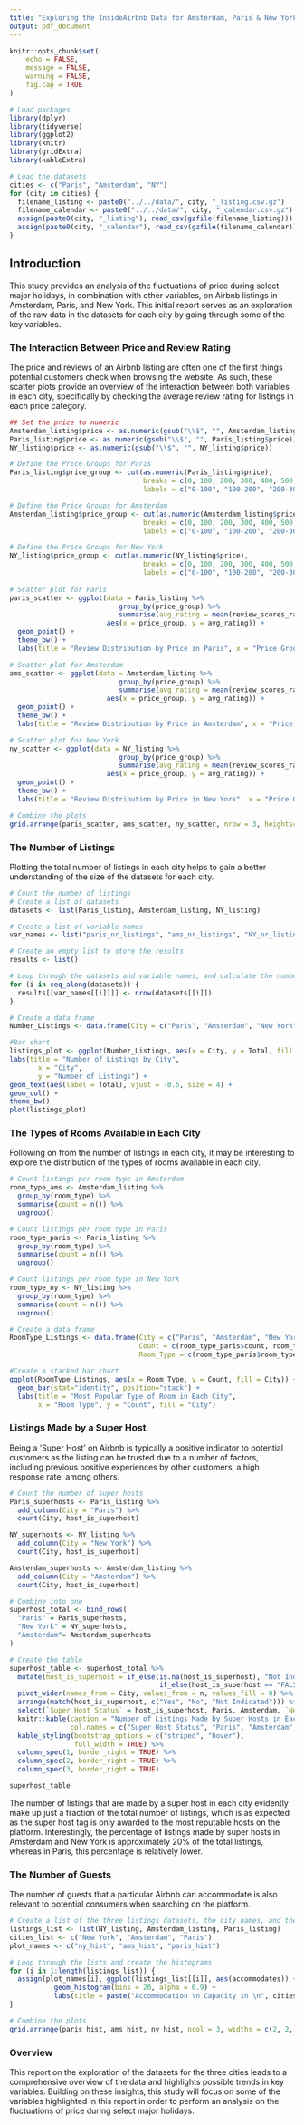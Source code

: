 ```yaml
---
title: "Exploring the InsideAirbnb Data for Amsterdam, Paris & New York"
output: pdf_document
---
```


```r
knitr::opts_chunk$set(
	echo = FALSE,
	message = FALSE,
	warning = FALSE,
	fig.cap = TRUE
)
```

```r
# Load packages 
library(dplyr)
library(tidyverse)
library(ggplot2)
library(knitr)
library(gridExtra)
library(kableExtra)
```

```r
# Load the datasets
cities <- c("Paris", "Amsterdam", "NY")
for (city in cities) {
  filename_listing <- paste0("../../data/", city, "_listing.csv.gz")
  filename_calendar <- paste0("../../data/", city, "_calendar.csv.gz")
  assign(paste0(city, "_listing"), read_csv(gzfile(filename_listing)))
  assign(paste0(city, "_calendar"), read_csv(gzfile(filename_calendar)))
}
```

## Introduction

This study provides an analysis of the fluctuations of price during select major holidays, in combination with other variables, on Airbnb listings in Amsterdam, Paris, and New York. This initial report serves as an exploration of the raw data in the datasets for each city by going through some of the key variables.

### The Interaction Between Price and Review Rating

The price and reviews of an Airbnb listing are often one of the first things potential customers check when browsing the website. As such, these scatter plots provide an overview of the interaction between both variables in each city, specifically by checking the average review rating for listings in each price category.

```r

## Set the price to numeric
Amsterdam_listing$price <- as.numeric(gsub("\\$", "", Amsterdam_listing$price))
Paris_listing$price <- as.numeric(gsub("\\$", "", Paris_listing$price))
NY_listing$price <- as.numeric(gsub("\\$", "", NY_listing$price))

# Define the Price Groups for Paris
Paris_listing$price_group <- cut(as.numeric(Paris_listing$price), 
                                 breaks = c(0, 100, 200, 300, 400, 500, 600, 700, 800, 900, Inf), 
                                 labels = c("0-100", "100-200", "200-300", "300-400", "400-500", "500-600", "600-700", "700-800", "800-900", "900+")) 

# Define the Price Groups for Amsterdam
Amsterdam_listing$price_group <- cut(as.numeric(Amsterdam_listing$price), 
                                 breaks = c(0, 100, 200, 300, 400, 500, 600, 700, 800, 900, Inf), 
                                 labels = c("0-100", "100-200", "200-300", "300-400", "400-500", "500-600", "600-700", "700-800", "800-900", "900+"))

# Define the Price Groups for New York 
NY_listing$price_group <- cut(as.numeric(NY_listing$price), 
                                 breaks = c(0, 100, 200, 300, 400, 500, 600, 700, 800, 900, Inf), 
                                 labels = c("0-100", "100-200", "200-300", "300-400", "400-500", "500-600", "600-700", "700-800", "800-900", "900+"))
 
# Scatter plot for Paris 
paris_scatter <- ggplot(data = Paris_listing %>% 
                           group_by(price_group) %>% 
                           summarise(avg_rating = mean(review_scores_rating, na.rm = TRUE)), 
                        aes(x = price_group, y = avg_rating)) +
  geom_point() +
  theme_bw() +
  labs(title = "Review Distribution by Price in Paris", x = "Price Group", y = "Average Rating")

# Scatter plot for Amsterdam 
ams_scatter <- ggplot(data = Amsterdam_listing %>% 
                           group_by(price_group) %>% 
                           summarise(avg_rating = mean(review_scores_rating, na.rm = TRUE)), 
                        aes(x = price_group, y = avg_rating)) +
  geom_point() +
  theme_bw() +
  labs(title = "Review Distribution by Price in Amsterdam", x = "Price Group", y = "Average Rating")

# Scatter plot for New York  
ny_scatter <- ggplot(data = NY_listing %>% 
                           group_by(price_group) %>% 
                           summarise(avg_rating = mean(review_scores_rating, na.rm = TRUE)), 
                        aes(x = price_group, y = avg_rating)) +
  geom_point() +
  theme_bw() +
  labs(title = "Review Distribution by Price in New York", x = "Price Group", y = "Average Rating")

# Combine the plots 
grid.arrange(paris_scatter, ams_scatter, ny_scatter, nrow = 3, heights= c(6, 6, 6))
```

\newpage 

### The Number of Listings

Plotting the total number of listings in each city helps to gain a better understanding of the size of the datasets for each city.

```r
# Count the number of listings
# Create a list of datasets
datasets <- list(Paris_listing, Amsterdam_listing, NY_listing)

# Create a list of variable names
var_names <- list("paris_nr_listings", "ams_nr_listings", "NY_nr_listings")

# Create an empty list to store the results
results <- list()

# Loop through the datasets and variable names, and calculate the number of rows in each dataset
for (i in seq_along(datasets)) {
  results[[var_names[[i]]]] <- nrow(datasets[[i]])
}

# Create a data frame
Number_Listings <- data.frame(City = c("Paris", "Amsterdam", "New York"), Total = c(results$paris_nr_listings, results$ams_nr_listings, results$NY_nr_listings))

#Bar chart 
listings_plot <- ggplot(Number_Listings, aes(x = City, y = Total, fill = Total)) + 
labs(title = "Number of Listings by City",
       x = "City",
       y = "Number of Listings") +
geom_text(aes(label = Total), vjust = -0.5, size = 4) +
geom_col() +
theme_bw()
plot(listings_plot)
```

\newpage 

### The Types of Rooms Available in Each City

Following on from the number of listings in each city, it may be interesting to explore the distribution of the types of rooms available in each city.

```r
# Count listings per room type in Amsterdam
room_type_ams <- Amsterdam_listing %>% 
  group_by(room_type) %>% 
  summarise(count = n()) %>% 
  ungroup()

# Count listings per room type in Paris
room_type_paris <- Paris_listing %>% 
  group_by(room_type) %>% 
  summarise(count = n()) %>% 
  ungroup()

# Count listings per room type in New York
room_type_ny <- NY_listing %>% 
  group_by(room_type) %>% 
  summarise(count = n()) %>% 
  ungroup()

# Create a data frame
RoomType_Listings <- data.frame(City = c("Paris", "Amsterdam", "New York"),
                                Count = c(room_type_paris$count, room_type_ams$count, room_type_ny$count),
                                Room_Type = c(room_type_paris$room_type, room_type_ams$room_type, room_type_ny$room_type))

#Create a stacked bar chart 
ggplot(RoomType_Listings, aes(x = Room_Type, y = Count, fill = City)) +
  geom_bar(stat="identity", position="stack") +
  labs(title = "Most Popular Type of Room in Each City",
       x = "Room Type", y = "Count", fill = "City") 
```

\newpage 

### Listings Made by a Super Host
Being a 'Super Host' on Airbnb is typically a positive indicator to potential customers as the listing can be trusted due to a number of factors, including previous positive experiences by other customers, a high response rate, among others.

```r
# Count the number of super hosts
Paris_superhosts <- Paris_listing %>%
  add_column(City = "Paris") %>%
  count(City, host_is_superhost)

NY_superhosts <- NY_listing %>%
  add_column(City = "New York") %>%
  count(City, host_is_superhost)

Amsterdam_superhosts <- Amsterdam_listing %>%
  add_column(City = "Amsterdam") %>%
  count(City, host_is_superhost)

# Combine into one
superhost_total <- bind_rows(
  "Paris" = Paris_superhosts,
  "New York" = NY_superhosts,
  "Amsterdam"= Amsterdam_superhosts
)

# Create the table
superhost_table <- superhost_total %>%
  mutate(host_is_superhost = if_else(is.na(host_is_superhost), "Not Indicated", 
                                     if_else(host_is_superhost == "FALSE", "No", "Yes"))) %>% 
  pivot_wider(names_from = City, values_from = n, values_fill = 0) %>%
  arrange(match(host_is_superhost, c("Yes", "No", "Not Indicated"))) %>%
  select(`Super Host Status` = host_is_superhost, Paris, Amsterdam, `New York`) %>%
  knitr::kable(caption = "Number of Listings Made by Super Hosts in Each City", 
               col.names = c("Super Host Status", "Paris", "Amsterdam", "New York")) %>%
  kable_styling(bootstrap_options = c("striped", "hover"), 
                full_width = TRUE) %>% 
  column_spec(1, border_right = TRUE) %>%
  column_spec(2, border_right = TRUE) %>%
  column_spec(3, border_right = TRUE)

superhost_table
```

The number of listings that are made by a super host in each city evidently make up just a fraction of the total number of listings, which is as expected as the super host tag is only awarded to the most reputable hosts on the platform. Interestingly, the percentage of listings made by super hosts in Amsterdam and New York is approximately 20% of the total listings, whereas in Paris, this percentage is relatively lower.


\newpage 

### The Number of Guests

The number of guests that a particular Airbnb can accommodate is also relevant to potential consumers when searching on the platform.

```r
# Create a list of the three listings datasets, the city names, and the plot names  
listings_list <- list(NY_listing, Amsterdam_listing, Paris_listing)
cities_list <- c("New York", "Amsterdam", "Paris")
plot_names <- c("ny_hist", "ams_hist", "paris_hist")

# Loop through the lists and create the histograms
for (i in 1:length(listings_list)) {
  assign(plot_names[i], ggplot(listings_list[[i]], aes(accommodates)) +
           geom_histogram(bins = 20, alpha = 0.9) +
           labs(title = paste("Accommodation \n Capacity in \n", cities_list[i]), x = "Number of Guests", y = ""))
}

# Combine the plots 
grid.arrange(paris_hist, ams_hist, ny_hist, ncol = 3, widths = c(2, 2, 2))
```

### Overview

This report on the exploration of the datasets for the three cities leads to a comprehensive overview of the data and highlights possible trends in key variables. Building on these insights, this study will focus on some of the variables highlighted in this report in order to perform an analysis on the fluctuations of price during select major holidays.

